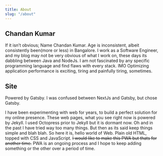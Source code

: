 ---
title: About
slug: "/about"
---

## Chandan Kumar

If it isn’t obvious; Name Chandan Kumar. Age is inconsistent, albeit consistently been(more or less) in Bangalore. 
I work as a Software Engineer, and my blog may not be very obvious of what I work on, 
these days its dabbling between Java and NodeJs. I am not fascinated by any specific programming language and find flaws 
with every stack. IMO Optimizing application performance is exciting, tiring and painfully tiring, sometimes.

## Site

Powered by Gatsby. I was confused between NextJs and Gatsby, but chose Gatsby.

I have been experimenting with web for years, to build a perfect solution for my online presence. 
These web pages, what you see right now is powered by Jekyll. I used Octopress prior to Jekyll 
but it is dormant now. Oh and in the past I have tried way too many things. But then as its said 
keep things simple and blah blah. So here it is, hello world of Web. Plain old HTML, topped with 
CSS and JavaScript. ~~I would like to make this PWA but thats for another time.~~ PWA is an ongoing
process and I hope to keep adding something or the other over a period of time.

